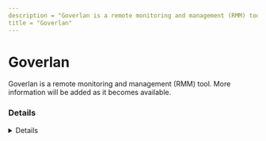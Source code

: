 ```yaml
---
description = "Goverlan is a remote monitoring and management (RMM) tool. More information will be added as it becomes available."
title = "Goverlan"
---
```




# Goverlan

Goverlan is a remote monitoring and management (RMM) tool. More information will be added as it becomes available.

### Details
<Details author={""}
         category={""}
         created={""}
         website={""}
         lastModified={"2/8/2024"}
         privileges={""}
         free={ "" }
         verification={""}
/>

#### Installation Paths
<Card code={ ["goverrmc.exe", "govsrv*.exe", "GovAgentInstallHelper.exe", "GovAgentx64.exe", "GovReachClient.exe", "C:\\Program Files (x86)\\PJ Technologies\\GOVsrv\\*", "*\\PJ Technologies\\GOVsrv\\*", "*\\GovSrv.exe"] }/>





### Forensic Artifacts




#### Network Artifacts
<EuiSpacer size="xl"/>
<NetworkArtifactsTable data={ [{"Description": "Known remote domains", "Domains": ["user_managed", "goverlan.com"], "Ports": []}] }/>




### Detections
- Detects potential network activity of Goverlan RMM tool
  - [Sigma Rule](https://github.com/magicsword-io/LOLRMM/blob/main/detections/sigma/goverlan_network_sigma.yml)
- Detects potential processes activity of Goverlan RMM tool
  - [Sigma Rule](https://github.com/magicsword-io/LOLRMM/blob/main/detections/sigma/goverlan_processes_sigma.yml)

### References
- [https://www.goverlan.com/pdf/Goverlan-Remote-Control-Software.pdf](https://www.goverlan.com/pdf/Goverlan-Remote-Control-Software.pdf)

